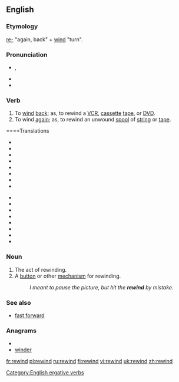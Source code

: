 ==English==

===Etymology===
[[re-]] "again, back" + [[wind]] "turn".

===Pronunciation===
* {{IPA|/riˈwaɪnd/}}, {{SAMPA|/ri"waInd/}}

* {{hyphenation|re|wind}}
* {{rhymes|aɪnd}}

===Verb===
{{en-verb|rewinds|rewinding|rewound}}

# To [[wind]] [[back]]; as, to rewind a [[VCR]], [[cassette]] [[tape]], or [[DVD]].
# To wind [[again]]; as, to rewind an unwound [[spool]] of [[string]] or [[tape]].

====Translations
{{trans-see|wind back}}
{{trans-top|to wind again}}
* {{trreq|Arabic}}
* {{trreq|Armenian}}
* {{trreq|Chinese}}
* {{trreq|Czech}}
* {{trreq|Dutch}}
* {{trreq|Finnish}}
* {{trreq|French}}
* {{trreq|German}}
{{trans-mid}}
* {{trreq|Hindi}}
* {{trreq|Italian}}
* {{trreq|Japanese}}
* {{trreq|Korean}}
* {{trreq|Portuguese}}
* {{trreq|Russian}}
* {{trreq|Spanish}}
* {{trreq|Vietnamese}}
{{trans-bottom}}

===Noun===
{{en-noun}}

# The act of rewinding.
# A [[button]] or other [[mechanism]] for rewinding.
#: ''I meant to pause the picture, but hit the '''rewind''' by mistake.''

===See also===
* [[fast forward]]

===Anagrams===
* {{alphagram|deinrw}}
* [[winder#English|winder]]

[[Category:English ergative verbs]]

[[fr:rewind]]
[[pl:rewind]]
[[ru:rewind]]
[[fi:rewind]]
[[vi:rewind]]
[[uk:rewind]]
[[zh:rewind]]